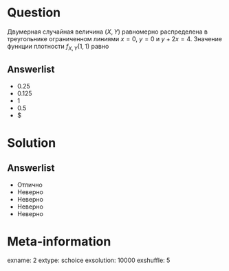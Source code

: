 Question
========
Двумерная случайная величина $(X, Y)$ равномерно распределена в треугольнике ограниченном линиями $x=0$, $y=0$ и $y+2x=4$. Значение функции плотности $f_{X,Y}(1,1)$ равно
  

Answerlist
----------
*  $0.25$
*  $0.125$
*  $1$
*  $0.5$
*  $\frac1

Solution
========

Answerlist
----------
*  Отлично
*  Неверно
*  Неверно
*  Неверно
*  Неверно

Meta-information
================
exname: 2
extype: schoice
exsolution: 10000
exshuffle: 5
